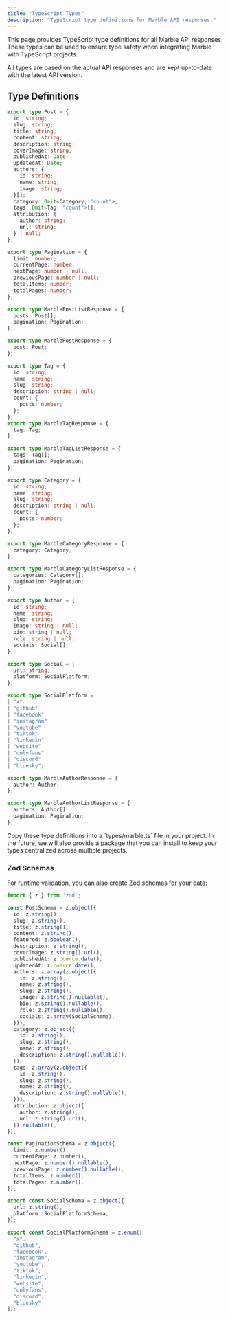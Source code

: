 ```yaml
---
title: "TypeScript Types"
description: "TypeScript type definitions for Marble API responses."
---
```


This page provides TypeScript type definitions for all Marble API responses. These types can be used to ensure type safety when integrating Marble with TypeScript projects.

<Note>
All types are based on the actual API responses and are kept up-to-date with the latest API version.
</Note>


## Type Definitions

```typescript
export type Post = {
  id: string;
  slug: string;
  title: string;
  content: string;
  description: string;
  coverImage: string;
  publishedAt: Date;
  updatedAt: Date;
  authors: {
    id: string;
    name: string;
    image: string;
  }[];
  category: Omit<Category, "count">;
  tags: Omit<Tag, "count">[];
  attribution: {
    author: string;
    url: string;
  } | null;
};

export type Pagination = {
  limit: number;
  currentPage: number;
  nextPage: number | null;
  previousPage: number | null;
  totalItems: number;
  totalPages: number;
};

export type MarblePostListResponse = {
  posts: Post[];
  pagination: Pagination;
};

export type MarblePostResponse = {
  post: Post;
};

export type Tag = {
  id: string;
  name: string;
  slug: string;
  description: string | null;
  count: {
    posts: number;
  };
};
export type MarbleTagResponse = {
  tag: Tag;
};

export type MarbleTagListResponse = {
  tags: Tag[];
  pagination: Pagination;
};

export type Category = {
  id: string;
  name: string;
  slug: string;
  description: string | null;
  count: {
    posts: number;
  };
};

export type MarbleCategoryResponse = {
  category: Category;
};

export type MarbleCategoryListResponse = {
  categories: Category[];
  pagination: Pagination;
};

export type Author = {
  id: string;
  name: string;
  slug: string;
  image: string | null;
  bio: string | null;
  role: string | null;
  socials: Social[];
};

export type Social = {
  url: string;
  platform: SocialPlatform;
};

export type SocialPlatform =
| "x"
| "github"
| "facebook"
| "instagram"
| "youtube"
| "tiktok"
| "linkedin"
| "website"
| "onlyfans"
| "discord"
| "bluesky";

export type MarbleAuthorResponse = {
  author: Author;
};

export type MarbleAuthorListResponse = {
  authors: Author[];
  pagination: Pagination;
};
```

<Tip>
Copy these type definitions into a `types/marble.ts` file in your project. In the future, we will also provide a package that you can install to keep your types centralized across multiple projects.
</Tip>

### Zod Schemas

For runtime validation, you can also create Zod schemas for your data:

```typescript
import { z } from 'zod';

const PostSchema = z.object({
  id: z.string(),
  slug: z.string(),
  title: z.string(),
  content: z.string(),
  featured: z.boolean(),
  description: z.string(),
  coverImage: z.string().url(),
  publishedAt: z.coerce.date(),
  updatedAt: z.coerce.date(),
  authors: z.array(z.object({
    id: z.string(),
    name: z.string(),
    slug: z.string(),
    image: z.string().nullable(),
    bio: z.string().nullable(),
    role: z.string().nullable(),
    socials: z.array(SocialSchema),
  })),
  category: z.object({
    id: z.string(),
    slug: z.string(),
    name: z.string(),
    description: z.string().nullable(),
  }),
  tags: z.array(z.object({
    id: z.string(),
    slug: z.string(),
    name: z.string(),
    description: z.string().nullable(),
  })),
  attribution: z.object({
    author: z.string(),
    url: z.string().url(),
  }).nullable(),
});

const PaginationSchema = z.object({
  limit: z.number(),
  currentPage: z.number(),
  nextPage: z.number().nullable(),
  previousPage: z.number().nullable(),
  totalItems: z.number(),
  totalPages: z.number(),
});

export const SocialSchema = z.object({
  url: z.string(),
  platform: SocialPlatformSchema,
});

export const SocialPlatformSchema = z.enum([
  "x",
  "github", 
  "facebook",
  "instagram",
  "youtube",
  "tiktok",
  "linkedin",
  "website",
  "onlyfans",
  "discord",
  "bluesky"
]);
```
